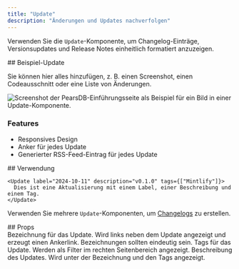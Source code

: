 ```yaml
---
title: "Update"
description: "Änderungen und Updates nachverfolgen"
---
```


Verwenden Sie die `Update`-Komponente, um Changelog-Einträge, Versionsupdates und Release Notes einheitlich formatiert anzuzeigen.

<Update label="Beispiel" description="v0.1.1">
  ## Beispiel-Update

  Sie können hier alles hinzufügen, z. B. einen Screenshot, einen Codeausschnitt oder eine Liste von Änderungen.

  <Frame>
    <img className="block" src="https://mintlify-assets.b-cdn.net/hero-light.png" alt="Screenshot der PearsDB-Einführungsseite als Beispiel für ein Bild in einer Update-Komponente." />
  </Frame>

  ### Features

  * Responsives Design
  * Anker für jedes Update
  * Generierter RSS-Feed-Eintrag für jedes Update
</Update>

<div id="how-to-use">
  ## Verwendung
</div>

```mdx Update example
<Update label="2024-10-11" description="v0.1.0" tags={["Mintlify"]}>
  Dies ist eine Aktualisierung mit einem Label, einer Beschreibung und einem Tag.
</Update>
```

Verwenden Sie mehrere `Update`-Komponenten, um [Changelogs](/de/create/changelogs) zu erstellen.

<div id="props">
  ## Props
</div>

<ResponseField name="label" type="string" required>
  Bezeichnung für das Update. Wird links neben dem Update angezeigt und erzeugt einen Ankerlink. Bezeichnungen sollten eindeutig sein.
</ResponseField>

<ResponseField name="tags" type="string[]">
  Tags für das Update. Werden als Filter im rechten Seitenbereich angezeigt.
</ResponseField>

<ResponseField name="description" type="string">
  Beschreibung des Updates. Wird unter der Bezeichnung und den Tags angezeigt.
</ResponseField>